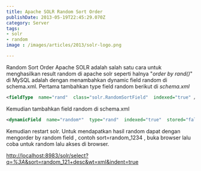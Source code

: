 ```yaml
---
title: Apache SOLR Random Sort Order
publishDate: 2013-05-19T22:45:29.070Z
category: Server
tags:
- solr
- random
image : /images/articles/2013/solr-logo.png

---
```


Random Sort Order Apache SOLR adalah salah satu cara untuk menghasilkan result random di apache solr seperti halnya "*order by rand()*" di MySQL adalah dengan menambahkan dynamic field random di schema.xml.
Pertama tambahkan type field random berikut di *schema.xml* 

```xml
<fieldType  name="rand"  class="solr.RandomSortField"  indexed="true" />
```
Kemudian tambahkan field random di schema.xml 

```xml
<dynamicField  name="random*"  type="rand"  indexed="true"  stored="false" />
```
Kemudian restart solr.&nbsp;Untuk mendapatkan hasil random dapat dengan mengorder by random field , contoh sort=random_1234 , buka browser lalu coba untuk random lalu akses di browser.

[http://localhost:8983/solr/select?q=*%3A*&amp;sort=random_121+desc&amp;wt=xml&amp;indent=true](http://localhost:8983/solr/select?q=*:*&amp;sort=random_121%20desc&amp;wt=xml&amp;indent=true)